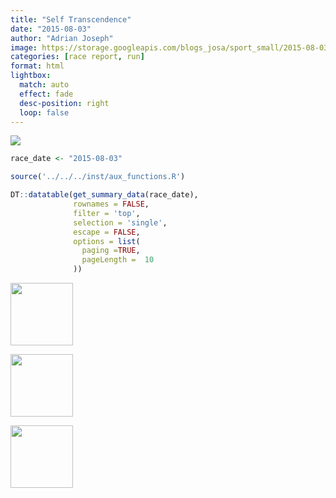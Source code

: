 ```yaml
---
title: "Self Transcendence"
date: "2015-08-03"
author: "Adrian Joseph"
image: https://storage.googleapis.com/blogs_josa/sport_small/2015-08-03_SELF_TRANSCENDENCE/img/00.png
categories: [race report, run]
format: html
lightbox:
  match: auto
  effect: fade
  desc-position: right
  loop: false
---
```

![](https://storage.googleapis.com/blogs_josa/sport_small/2015-08-03_SELF_TRANSCENDENCE/img/00.png)

```r
race_date <- "2015-08-03"

source('../../../inst/aux_functions.R')

DT::datatable(get_summary_data(race_date),
              rownames = FALSE,
              filter = 'top',
              selection = 'single',
              escape = FALSE,
              options = list(
                paging =TRUE,
                pageLength =  10
              ))
```


::: {layout-ncol=4}
![](https://storage.googleapis.com/blogs_josa/sport_small/2015-08-03_SELF_TRANSCENDENCE/img/00.png){ width="100" group="hi" }

![](https://storage.googleapis.com/blogs_josa/sport_small/2015-08-03_SELF_TRANSCENDENCE/img/01.jpg){ width="100" group="hi" }

![](https://storage.googleapis.com/blogs_josa/sport_small/2015-08-03_SELF_TRANSCENDENCE/img/03.jpg){ width="100" group="hi" }


:::

